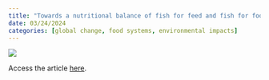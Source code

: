 ```yaml
---
title: "Towards a nutritional balance of fish for feed and fish for food"
date: 03/24/2024
categories: [global change, food systems, environmental impacts]
---
```


![](rich-et-al-2024.png)

Access the article [here](https://doi.org/10.1038/s43016-024-00933-y).
